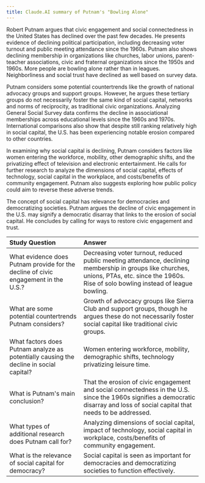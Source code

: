 ```yaml
---
title: Claude.AI summary of Putnam's "Bowling Alone"
---
```

Robert Putnam argues that civic engagement and social connectedness in
the United States has declined over the past few decades. He presents
evidence of declining political participation, including decreasing
voter turnout and public meeting attendance since the 1960s. Putnam also
shows declining membership in organizations like churches, labor unions,
parent-teacher associations, civic and fraternal organizations since the
1950s and 1960s. More people are bowling alone rather than in leagues.
Neighborliness and social trust have declined as well based on survey
data.

Putnam considers some potential countertrends like the growth of
national advocacy groups and support groups. However, he argues these
tertiary groups do not necessarily foster the same kind of social
capital, networks and norms of reciprocity, as traditional civic
organizations. Analyzing General Social Survey data confirms the decline
in associational memberships across educational levels since the 1960s
and 1970s. International comparisons also show that despite still
ranking relatively high in social capital, the U.S. has been
experiencing notable erosion compared to other countries.

In examining why social capital is declining, Putnam considers factors
like women entering the workforce, mobility, other demographic shifts,
and the privatizing effect of television and electronic entertainment.
He calls for further research to analyze the dimensions of social
capital, effects of technology, social capital in the workplace, and
costs/benefits of community engagement. Putnam also suggests exploring
how public policy could aim to reverse these adverse trends.

The concept of social capital has relevance for democracies and
democratizing societies. Putnam argues the decline of civic engagement
in the U.S. may signify a democratic disarray that links to the erosion
of social capital. He concludes by calling for ways to restore civic
engagement and trust.

  Study Question                                                                           Answer
  ---------------------------------------------------------------------------------------- ------------------------------------------------------------------------------------------------------------------------------------------------------------------------------------------------
  What evidence does Putnam provide for the decline of civic engagement in the U.S.?       Decreasing voter turnout, reduced public meeting attendance, declining membership in groups like churches, unions, PTAs, etc. since the 1960s. Rise of solo bowling instead of league bowling.
  What are some potential countertrends Putnam considers?                                  Growth of advocacy groups like Sierra Club and support groups, though he argues these do not necessarily foster social capital like traditional civic groups.
  What factors does Putnam analyze as potentially causing the decline in social capital?   Women entering workforce, mobility, demographic shifts, technology privatizing leisure time.
  What is Putnam\'s main conclusion?                                                       That the erosion of civic engagement and social connectedness in the U.S. since the 1960s signifies a democratic disarray and loss of social capital that needs to be addressed.
  What types of additional research does Putnam call for?                                  Analyzing dimensions of social capital, impact of technology, social capital in workplace, costs/benefits of community engagement.
  What is the relevance of social capital for democracy?                                   Social capital is seen as important for democracies and democratizing societies to function effectively.
